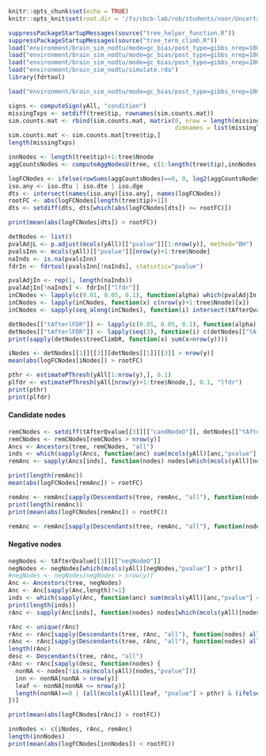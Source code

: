 ```r
knitr::opts_chunk$set(echo = TRUE)
knitr::opts_knit$set(root.dir = '/fs/cbcb-lab/rob/students/noor/Uncertainity/treeTerminusScripts')
```

```r
suppressPackageStartupMessages(source("tree_helper_function.R"))
suppressPackageStartupMessages(source("tree_term_climb.R"))
load("environment/brain_sim_nodtu/mode=gc_bias/post_type=gibbs_nrep=100_tf=100/yAll.RData")
load("environment/brain_sim_nodtu/mode=gc_bias/post_type=gibbs_nrep=100_tf=100/y.RData")
load("environment/brain_sim_nodtu/mode=gc_bias/post_type=gibbs_nrep=100_tf=100/tree.RData")
load("environment/brain_sim_nodtu/simulate.rda")
library(fdrtool)

load("environment/brain_sim_nodtu/mode=gc_bias/post_type=gibbs_nrep=100_tf=100/tAfterQvalue.RData")
```


```r
signs <- computeSign(yAll, "condition")
missingTxps <- setdiff(tree$tip, rownames(sim.counts.mat))
sim.counts.mat <- rbind(sim.counts.mat, matrix(0, nrow = length(missingTxps), ncol = ncol(sim.counts.mat),
                                               dimnames = list(missingTxps, colnames(sim.counts.mat))))
sim.counts.mat <- sim.counts.mat[tree$tip,]
length(missingTxps)

innNodes <- length(tree$tip)+1:tree$Nnode
aggCountsNodes <- computeAggNodesU(tree, c(1:length(tree$tip),innNodes), sim.counts.mat)

logFCNodes <- ifelse(rowSums(aggCountsNodes)==0, 0, log2(aggCountsNodes[,2]+1)-log2(aggCountsNodes[,1]+1))
iso.any <- iso.dtu | iso.dte | iso.dge
dts <- intersect(names(iso.any)[iso.any], names(logFCNodes))
rootFC <- abs(logFCNodes[length(tree$tip)+1])
dts <- setdiff(dts, dts[which(abs(logFCNodes[dts]) <= rootFC)])

print(mean(abs(logFCNodes[dts]) > rootFC))
```

```r
detNodes <- list()
pvalAdjL <- p.adjust(mcols(yAll)[["pvalue"]][1:nrow(y)], method="BH")
pvalsInn <- mcols(yAll)[["pvalue"]][nrow(y)+1:tree$Nnode]
naInds <- is.na(pvalsInn)
fdrIn <- fdrtool(pvalsInn[!naInds], statistic="pvalue")

pvalAdjIn <- rep(1, length(naInds))
pvalAdjIn[!naInds] <- fdrIn[["lfdr"]]
inCNodes <- lapply(c(0.01, 0.05, 0.1), function(alpha) which(pvalAdjIn < alpha))
inCNodes <- lapply(inCNodes, function(x) c(nrow(y)+1:tree$Nnode)[x])
inCNodes <- sapply(seq_along(inCNodes), function(i) intersect(tAfterQvalue[[i]][["candNodeO"]], inCNodes[[i]]))

detNodes[["tAfterlFDR"]] <- lapply(c(0.01, 0.05, 0.1), function(alpha) which(pvalAdjL < alpha)) ## All leaf nodes
detNodes[["tAfterlFDR"]] <- lapply(seq(3), function(i) c(detNodes[["tAfterlFDR"]][[i]], inCNodes[[i]]))
print(sapply(detNodes$treeClimbR, function(x) sum(x>nrow(y))))

iNodes <- detNodes[[1]][[3]][detNodes[[1]][[3]] > nrow(y)]
mean(abs(logFCNodes[iNodes]) > rootFC)

pthr <- estimatePThresh(yAll[1:nrow(y),], 0.1)
plfdr <- estimatePThresh(yAll[nrow(y)+1:tree$Nnode,], 0.1, "lfdr")
print(pthr)
print(plfdr)
```

#### Candidate nodes
```r
remCNodes <- setdiff(tAfterQvalue[[3]][["candNodeO"]], detNodes[["tAfterlFDR"]][[3]])
remCNodes <- remCNodes[remCNodes > nrow(y)]
Ancs <- Ancestors(tree, remCNodes, "all")
inds <- which(sapply(Ancs, function(anc) sum(mcols(yAll)[anc,"pvalue"] < plfdr) > 0))
remAnc <- sapply(Ancs[inds], function(nodes) nodes[which(mcols(yAll)[nodes,"pvalue"] < plfdr)[1]])

print(length(remAnc))
mean(abs(logFCNodes[remAnc]) > rootFC)

remAnc <- remAnc[sapply(Descendants(tree, remAnc, "all"), function(nodes) all(signs[nodes] >= 0) | all(signs[nodes] <= 0))]
print(length(remAnc))
print(mean(abs(logFCNodes[remAnc]) > rootFC))

remAnc <- remAnc[sapply(Descendants(tree, remAnc, "all"), function(nodes) all(mcols(yAll)[nodes, "meanInfRV"] > 0.4))]
```

#### Negative nodes
```r
negNodes <- tAfterQvalue[[3]][["negNodeO"]]
negNodes <- negNodes[which(mcols(yAll)[negNodes,"pvalue"] > pthr)]
#negNodes <- negNodes[negNodes > nrow(y)]
Anc <- Ancestors(tree, negNodes)
Anc <- Anc[sapply(Anc,length)!=1]
inds <- which(sapply(Anc, function(anc) sum(mcols(yAll)[anc,"pvalue"] < plfdr, na.rm=T) > 0))
print(length(inds))
rAnc <- sapply(Anc[inds], function(nodes) nodes[which(mcols(yAll)[nodes,"pvalue"] < plfdr)[1]])

rAnc <- unique(rAnc)
rAnc <- rAnc[sapply(Descendants(tree, rAnc, "all"), function(nodes) all(signs[nodes] >= 0) | all(signs[nodes] <= 0))]
rAnc <- rAnc[sapply(Descendants(tree, rAnc, "all"), function(nodes) all(mcols(yAll)[nodes, "meanInfRV"] > 0.4))]
length(rAnc)
desc <- Descendants(tree, rAnc, "all")
rAnc <- rAnc[sapply(desc, function(nodes) {
  nonNA <- nodes[!is.na(mcols(yAll)[nodes,"pvalue"])]
  inn <- nonNA[nonNA > nrow(y)]
  leaf <- nonNA[nonNA <= nrow(y)]
  length(nonNA)==0 | (all(mcols(yAll)[leaf, "pvalue"] > pthr) & (ifelse(length(inn) == 0, T, all(mcols(yAll)[leaf, "pvalue"] > plfdr))))
})]

print(mean(abs(logFCNodes[rAnc]) > rootFC))
```

```r
innNodes <- c(iNodes, rAnc, remAnc)
length(innNodes)
print(mean(abs(logFCNodes[innNodes]) < rootFC))
```